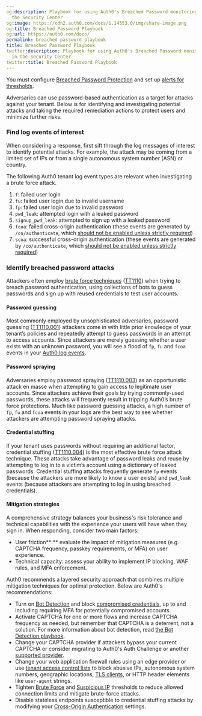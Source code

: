 ```yaml
---
og:description: Playbook for using Auth0's Breached Password monitoring feature in
  the Security Center
og:image: https://cdn2.auth0.com/docs/1.14553.0/img/share-image.png
og:title: Breached Password Playbook
og:url: https://auth0.com/docs/
permalink: breached-password-playbook
title: Breached Password Playbook
twitter:description: Playbook for using Auth0's Breached Password monitoring feature
  in the Security Center
twitter:title: Breached Password Playbook
---
```


<Card title="Before you start">

You must configure [Breached Password Protection](/docs/secure/attack-protection/breached-password-detection) and set up [alerts for thresholds](/docs/secure/security-center/security-alerts).

</Card>

Adversaries can use password-based authentication as a target for attacks against your tenant. Below is for identifying and investigating potential attacks and taking the required remediation actions to protect users and minimize further risks.

### Find log events of interest

When considering a response, first sift through the log messages of interest to identify potential attacks. For example, the attack may be coming from a limited set of IPs or from a single autonomous system number (ASN) or country.

The following Auth0 tenant log event types are relevant when investigating a brute force attack.



<Accordion title="Relevant log event types">

1. `f`: failed user login
2. `fu`: failed user login due to invalid username
3. `fp`: failed user login due to invalid password
4. `pwd_leak`: attempted login with a leaked password
5. `signup_pwd_leak`: attempted to sign up with a leaked password
6. `fcoa`: failed cross-origin authentication (these events are generated by `/co/authenticate`, which [should not be enabled unless strictly required](https://sec.okta.com/articles/2024/05/detecting-cross-origin-authentication-credential-stuffing-attacks/))
7. `scoa`: successful cross-origin authentication (these events are generated by `/co/authenticate`, which [should not be enabled unless strictly required](https://sec.okta.com/articles/2024/05/detecting-cross-origin-authentication-credential-stuffing-attacks/))

</Accordion>



### Identify breached password attacks

Attackers often employ [brute force techniques](/docs/secure/attack-protection/brute-force-protection) ([TT1110](https://attack.mitre.org/techniques/T1110/)) when trying to breach password authentication, using collections of bots to guess passwords and sign up with reused credentials to test user accounts.

#### Password guessing

Most commonly employed by unsophisticated adversaries, password guessing ([TT1110.001](https://attack.mitre.org/techniques/T1110/001/)) attackers come in with little prior knowledge of your tenant’s policies and repeatedly attempt to guess passwords in an attempt to access accounts. Since attackers are merely guessing whether a user exists with an unknown password, you will see a flood of `fp`, `fu` and `fcoa` events in your [Auth0 log events](/docs/deploy-monitor/logs/log-event-type-codes).

#### Password spraying

Adversaries employ password spraying ([TT1110.003](https://attack.mitre.org/techniques/T1110/003/)) as an opportunistic attack en masse when attempting to gain access to legitimate user accounts. Since attackers achieve their goals by trying commonly-used passwords, these attacks will frequently result in tripping Auth0’s brute force protections. Much like password guessing attacks, a high number of `fp`, `fu` and `fcoa` events in your logs are the best way to see whether attackers are attempting password spraying attacks.

#### Credential stuffing

If your tenant uses passwords without requiring an additional factor, credential stuffing ([TT1110.004](https://attack.mitre.org/techniques/T1110/004/)) is the most effective brute force attack technique. These attacks take advantage of password leaks and reuse by attempting to log in to a victim’s account using a dictionary of leaked passwords. Credential stuffing attacks frequently generate `fp` events (because the attackers are more likely to know a user exists) and `pwd_leak` events (because attackers are attempting to log in using breached credentials).

#### Mitigation strategies

A comprehensive strategy balances your business's risk tolerance and technical capabilities with the experience your users will have when they sign in. When responding, consider two main factors:

* User friction**:** evaluate the impact of mitigation measures (e.g. CAPTCHA frequency, passkey requirements, or <Tooltip tip="Multi-factor authentication (MFA): User authentication process that uses a factor in addition to username and password such as a code via SMS." cta="View Glossary" href="/docs/glossary?term=MFA">MFA</Tooltip>) on user experience.
* Technical capacity: assess your ability to implement IP blocking, WAF rules, and MFA enforcement.

Auth0 recommends a layered security approach that combines multiple mitigation techniques for optimal protection. Below are Auth0's recommendations:

* Turn on [Bot Detection](/docs/secure/attack-protection/bot-detection) and block [compromised credentials](/docs/secure/attack-protection/breached-password-detection#configure-response-scenarios), up to and including requiring MFA for potentially compromised accounts.
* Activate CAPTCHA for one or more flows and increase CAPTCHA frequency as needed, but remember that CAPTCHA is a deterrent, not a solution. For more information about <Tooltip tip="Bot Detection: Form of attack protection in which Auth0 blocks suspected bot traffic by enabling a CAPTCHA during the login process." cta="View Glossary" href="/docs/glossary?term=bot+detection">bot detection</Tooltip>, read [the Bot Detection playbook](/docs/secure/attack-protection/playbooks/bot-detection-playbook).
* Change your CAPTCHA provider if attackers bypass your current CAPTCHA or consider migrating to Auth0's Auth Challenge or another [supported provider](/docs/secure/attack-protection/bot-detection/configure-captcha).
* Change your web application firewall rules using an edge provider or use [tenant access control lists](/docs/secure/tenant-access-control-list) to block abusive IPs, autonomous system numbers, geographic locations, [TLS clients](/docs/customize/custom-domains/self-managed-certificates/tls-ssl), or HTTP header elements like `user-agent` strings.
* Tighten [Brute Force](/docs/secure/attack-protection/brute-force-protection) and [Suspicious IP](/docs/secure/attack-protection/suspicious-ip-throttling) thresholds to reduce allowed connection limits and mitigate brute-force attacks.
* Disable stateless endpoints susceptible to credential stuffing attacks by modifying your [Cross-Origin Authentication](/docs/authenticate/login/cross-origin-authentication) settings.